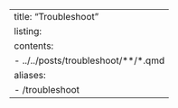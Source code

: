 ---
title: "Troubleshoot"
listing:
  contents:
    - ../../posts/troubleshoot/**/*.qmd
aliases:
  - /troubleshoot
---